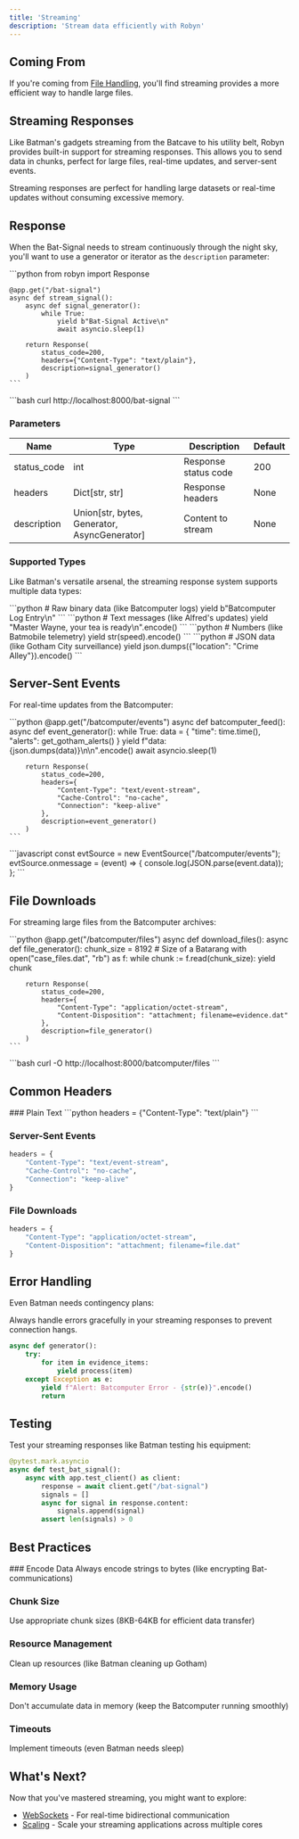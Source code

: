 ```yaml
---
title: 'Streaming'
description: 'Stream data efficiently with Robyn'
---
```



## Coming From

If you're coming from [File Handling](/documentation/api_reference/file_handling), you'll find streaming provides a more efficient way to handle large files.

## Streaming Responses

Like Batman's gadgets streaming from the Batcave to his utility belt, Robyn provides built-in support for streaming responses. This allows you to send data in chunks, perfect for large files, real-time updates, and server-sent events.

<Callout type="info">
  Streaming responses are perfect for handling large datasets or real-time updates without consuming excessive memory.
</Callout>

## Response

When the Bat-Signal needs to stream continuously through the night sky, you'll want to use a generator or iterator as the `description` parameter:

<Row>
  <CodeGroup title="Server">
    ```python
    from robyn import Response

    @app.get("/bat-signal")
    async def stream_signal():
        async def signal_generator():
            while True:
                yield b"Bat-Signal Active\n"
                await asyncio.sleep(1)
        
        return Response(
            status_code=200,
            headers={"Content-Type": "text/plain"},
            description=signal_generator()
        )
    ```
  </CodeGroup>
  
  <CodeGroup title="Client">
    ```bash
    curl http://localhost:8000/bat-signal
    ```
  </CodeGroup>
</Row>

### Parameters

| Name | Type | Description | Default |
|------|------|-------------|---------|
| status_code | int | Response status code | 200 |
| headers | Dict[str, str] | Response headers | None |
| description | Union[str, bytes, Generator, AsyncGenerator] | Content to stream | None |

### Supported Types

Like Batman's versatile arsenal, the streaming response system supports multiple data types:

<Row>
  <CodeGroup title="Binary">
    ```python
    # Raw binary data (like Batcomputer logs)
    yield b"Batcomputer Log Entry\n"
    ```
  </CodeGroup>
  <CodeGroup title="Text">
    ```python
    # Text messages (like Alfred's updates)
    yield "Master Wayne, your tea is ready\n".encode()
    ```
  </CodeGroup>
  <CodeGroup title="Numbers">
    ```python
    # Numbers (like Batmobile telemetry)
    yield str(speed).encode()
    ```
  </CodeGroup>
  <CodeGroup title="JSON">
    ```python
    # JSON data (like Gotham City surveillance)
    yield json.dumps({"location": "Crime Alley"}).encode()
    ```
  </CodeGroup>
</Row>

## Server-Sent Events

For real-time updates from the Batcomputer:

<Row>
  <CodeGroup title="Server">
    ```python
    @app.get("/batcomputer/events")
    async def batcomputer_feed():
        async def event_generator():
            while True:
                data = {
                    "time": time.time(),
                    "alerts": get_gotham_alerts()
                }
                yield f"data: {json.dumps(data)}\n\n".encode()
                await asyncio.sleep(1)
        
        return Response(
            status_code=200,
            headers={
                "Content-Type": "text/event-stream",
                "Cache-Control": "no-cache",
                "Connection": "keep-alive"
            },
            description=event_generator()
        )
    ```
  </CodeGroup>
  <CodeGroup title="Client">
    ```javascript
    const evtSource = new EventSource("/batcomputer/events");
    evtSource.onmessage = (event) => {
        console.log(JSON.parse(event.data));
    };
    ```
  </CodeGroup>
</Row>

## File Downloads

For streaming large files from the Batcomputer archives:

<Row>
  <CodeGroup title="Server">
    ```python
    @app.get("/batcomputer/files")
    async def download_files():
        async def file_generator():
            chunk_size = 8192  # Size of a Batarang
            with open("case_files.dat", "rb") as f:
                while chunk := f.read(chunk_size):
                    yield chunk
        
        return Response(
            status_code=200,
            headers={
                "Content-Type": "application/octet-stream",
                "Content-Disposition": "attachment; filename=evidence.dat"
            },
            description=file_generator()
        )
    ```
  </CodeGroup>
  <CodeGroup title="Client">
    ```bash
    curl -O http://localhost:8000/batcomputer/files
    ```
  </CodeGroup>
</Row>

## Common Headers

<Steps>
### Plain Text
```python
headers = {"Content-Type": "text/plain"}
```

### Server-Sent Events
```python
headers = {
    "Content-Type": "text/event-stream",
    "Cache-Control": "no-cache",
    "Connection": "keep-alive"
}
```

### File Downloads
```python
headers = {
    "Content-Type": "application/octet-stream",
    "Content-Disposition": "attachment; filename=file.dat"
}
```
</Steps>

## Error Handling

Even Batman needs contingency plans:

<Callout type="warning">
  Always handle errors gracefully in your streaming responses to prevent connection hangs.
</Callout>

```python
async def generator():
    try:
        for item in evidence_items:
            yield process(item)
    except Exception as e:
        yield f"Alert: Batcomputer Error - {str(e)}".encode()
        return
```

## Testing

Test your streaming responses like Batman testing his equipment:

```python
@pytest.mark.asyncio
async def test_bat_signal():
    async with app.test_client() as client:
        response = await client.get("/bat-signal")
        signals = []
        async for signal in response.content:
            signals.append(signal)
        assert len(signals) > 0
```

## Best Practices

<Steps>
### Encode Data
Always encode strings to bytes (like encrypting Bat-communications)

### Chunk Size
Use appropriate chunk sizes (8KB-64KB for efficient data transfer)

### Resource Management
Clean up resources (like Batman cleaning up Gotham)

### Memory Usage
Don't accumulate data in memory (keep the Batcomputer running smoothly)

### Timeouts
Implement timeouts (even Batman needs sleep)
</Steps>

## What's Next?

Now that you've mastered streaming, you might want to explore:

- [WebSockets](/documentation/api_reference/websockets) - For real-time bidirectional communication
- [Scaling](/documentation/api_reference/scaling) - Scale your streaming applications across multiple cores

